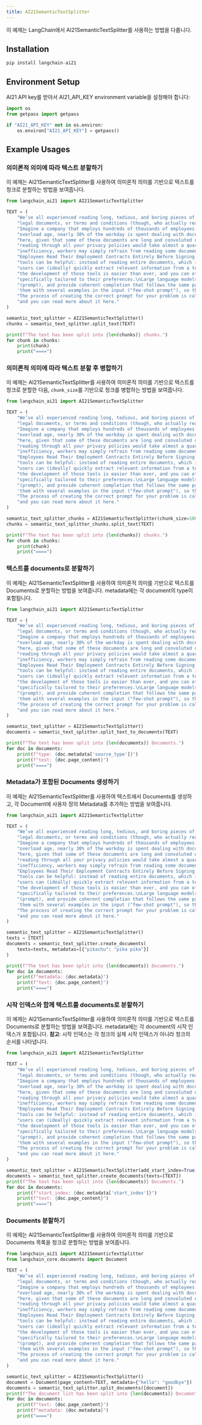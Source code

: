 ```yaml
---
title: AI21SemanticTextSplitter
---
```


이 예제는 LangChain에서 AI21SemanticTextSplitter를 사용하는 방법을 다룹니다.

## Installation

```python
pip install langchain-ai21
```

## Environment Setup

AI21 API key를 받아서 AI21_API_KEY environment variable을 설정해야 합니다:

```python
import os
from getpass import getpass

if "AI21_API_KEY" not in os.environ:
    os.environ["AI21_API_KEY"] = getpass()
```

## Example Usages

### 의미론적 의미에 따라 텍스트 분할하기

이 예제는 AI21SemanticTextSplitter를 사용하여 의미론적 의미를 기반으로 텍스트를 청크로 분할하는 방법을 보여줍니다.

```python
from langchain_ai21 import AI21SemanticTextSplitter

TEXT = (
    "We’ve all experienced reading long, tedious, and boring pieces of text - financial reports, "
    "legal documents, or terms and conditions (though, who actually reads those terms and conditions to be honest?).\n"
    "Imagine a company that employs hundreds of thousands of employees. In today's information "
    "overload age, nearly 30% of the workday is spent dealing with documents. There's no surprise "
    "here, given that some of these documents are long and convoluted on purpose (did you know that "
    "reading through all your privacy policies would take almost a quarter of a year?). Aside from "
    "inefficiency, workers may simply refrain from reading some documents (for example, Only 16% of "
    "Employees Read Their Employment Contracts Entirely Before Signing!).\nThis is where AI-driven summarization "
    "tools can be helpful: instead of reading entire documents, which is tedious and time-consuming, "
    "users can (ideally) quickly extract relevant information from a text. With large language models, "
    "the development of those tools is easier than ever, and you can offer your users a summary that is "
    "specifically tailored to their preferences.\nLarge language models naturally follow patterns in input "
    "(prompt), and provide coherent completion that follows the same patterns. For that, we want to feed "
    'them with several examples in the input ("few-shot prompt"), so they can follow through. '
    "The process of creating the correct prompt for your problem is called prompt engineering, "
    "and you can read more about it here."
)

semantic_text_splitter = AI21SemanticTextSplitter()
chunks = semantic_text_splitter.split_text(TEXT)

print(f"The text has been split into {len(chunks)} chunks.")
for chunk in chunks:
    print(chunk)
    print("====")
```

### 의미론적 의미에 따라 텍스트 분할 후 병합하기

이 예제는 AI21SemanticTextSplitter를 사용하여 의미론적 의미를 기반으로 텍스트를 청크로 분할한 다음, `chunk_size`를 기반으로 청크를 병합하는 방법을 보여줍니다.

```python
from langchain_ai21 import AI21SemanticTextSplitter

TEXT = (
    "We’ve all experienced reading long, tedious, and boring pieces of text - financial reports, "
    "legal documents, or terms and conditions (though, who actually reads those terms and conditions to be honest?).\n"
    "Imagine a company that employs hundreds of thousands of employees. In today's information "
    "overload age, nearly 30% of the workday is spent dealing with documents. There's no surprise "
    "here, given that some of these documents are long and convoluted on purpose (did you know that "
    "reading through all your privacy policies would take almost a quarter of a year?). Aside from "
    "inefficiency, workers may simply refrain from reading some documents (for example, Only 16% of "
    "Employees Read Their Employment Contracts Entirely Before Signing!).\nThis is where AI-driven summarization "
    "tools can be helpful: instead of reading entire documents, which is tedious and time-consuming, "
    "users can (ideally) quickly extract relevant information from a text. With large language models, "
    "the development of those tools is easier than ever, and you can offer your users a summary that is "
    "specifically tailored to their preferences.\nLarge language models naturally follow patterns in input "
    "(prompt), and provide coherent completion that follows the same patterns. For that, we want to feed "
    'them with several examples in the input ("few-shot prompt"), so they can follow through. '
    "The process of creating the correct prompt for your problem is called prompt engineering, "
    "and you can read more about it here."
)

semantic_text_splitter_chunks = AI21SemanticTextSplitter(chunk_size=1000)
chunks = semantic_text_splitter_chunks.split_text(TEXT)

print(f"The text has been split into {len(chunks)} chunks.")
for chunk in chunks:
    print(chunk)
    print("====")
```

### 텍스트를 documents로 분할하기

이 예제는 AI21SemanticTextSplitter를 사용하여 의미론적 의미를 기반으로 텍스트를 Documents로 분할하는 방법을 보여줍니다. metadata에는 각 document의 type이 포함됩니다.

```python
from langchain_ai21 import AI21SemanticTextSplitter

TEXT = (
    "We’ve all experienced reading long, tedious, and boring pieces of text - financial reports, "
    "legal documents, or terms and conditions (though, who actually reads those terms and conditions to be honest?).\n"
    "Imagine a company that employs hundreds of thousands of employees. In today's information "
    "overload age, nearly 30% of the workday is spent dealing with documents. There's no surprise "
    "here, given that some of these documents are long and convoluted on purpose (did you know that "
    "reading through all your privacy policies would take almost a quarter of a year?). Aside from "
    "inefficiency, workers may simply refrain from reading some documents (for example, Only 16% of "
    "Employees Read Their Employment Contracts Entirely Before Signing!).\nThis is where AI-driven summarization "
    "tools can be helpful: instead of reading entire documents, which is tedious and time-consuming, "
    "users can (ideally) quickly extract relevant information from a text. With large language models, "
    "the development of those tools is easier than ever, and you can offer your users a summary that is "
    "specifically tailored to their preferences.\nLarge language models naturally follow patterns in input "
    "(prompt), and provide coherent completion that follows the same patterns. For that, we want to feed "
    'them with several examples in the input ("few-shot prompt"), so they can follow through. '
    "The process of creating the correct prompt for your problem is called prompt engineering, "
    "and you can read more about it here."
)

semantic_text_splitter = AI21SemanticTextSplitter()
documents = semantic_text_splitter.split_text_to_documents(TEXT)

print(f"The text has been split into {len(documents)} Documents.")
for doc in documents:
    print(f"type: {doc.metadata['source_type']}")
    print(f"text: {doc.page_content}")
    print("====")
```

### Metadata가 포함된 Documents 생성하기

이 예제는 AI21SemanticTextSplitter를 사용하여 텍스트에서 Documents를 생성하고, 각 Document에 사용자 정의 Metadata를 추가하는 방법을 보여줍니다.

```python
from langchain_ai21 import AI21SemanticTextSplitter

TEXT = (
    "We’ve all experienced reading long, tedious, and boring pieces of text - financial reports, "
    "legal documents, or terms and conditions (though, who actually reads those terms and conditions to be honest?).\n"
    "Imagine a company that employs hundreds of thousands of employees. In today's information "
    "overload age, nearly 30% of the workday is spent dealing with documents. There's no surprise "
    "here, given that some of these documents are long and convoluted on purpose (did you know that "
    "reading through all your privacy policies would take almost a quarter of a year?). Aside from "
    "inefficiency, workers may simply refrain from reading some documents (for example, Only 16% of "
    "Employees Read Their Employment Contracts Entirely Before Signing!).\nThis is where AI-driven summarization "
    "tools can be helpful: instead of reading entire documents, which is tedious and time-consuming, "
    "users can (ideally) quickly extract relevant information from a text. With large language models, "
    "the development of those tools is easier than ever, and you can offer your users a summary that is "
    "specifically tailored to their preferences.\nLarge language models naturally follow patterns in input "
    "(prompt), and provide coherent completion that follows the same patterns. For that, we want to feed "
    'them with several examples in the input ("few-shot prompt"), so they can follow through. '
    "The process of creating the correct prompt for your problem is called prompt engineering, "
    "and you can read more about it here."
)

semantic_text_splitter = AI21SemanticTextSplitter()
texts = [TEXT]
documents = semantic_text_splitter.create_documents(
    texts=texts, metadatas=[{"pikachu": "pika pika"}]
)

print(f"The text has been split into {len(documents)} Documents.")
for doc in documents:
    print(f"metadata: {doc.metadata}")
    print(f"text: {doc.page_content}")
    print("====")
```

### 시작 인덱스와 함께 텍스트를 documents로 분할하기

이 예제는 AI21SemanticTextSplitter를 사용하여 의미론적 의미를 기반으로 텍스트를 Documents로 분할하는 방법을 보여줍니다. metadata에는 각 document의 시작 인덱스가 포함됩니다.
**참고**: 시작 인덱스는 각 청크의 실제 시작 인덱스가 아니라 청크의 순서를 나타냅니다.

```python
from langchain_ai21 import AI21SemanticTextSplitter

TEXT = (
    "We’ve all experienced reading long, tedious, and boring pieces of text - financial reports, "
    "legal documents, or terms and conditions (though, who actually reads those terms and conditions to be honest?).\n"
    "Imagine a company that employs hundreds of thousands of employees. In today's information "
    "overload age, nearly 30% of the workday is spent dealing with documents. There's no surprise "
    "here, given that some of these documents are long and convoluted on purpose (did you know that "
    "reading through all your privacy policies would take almost a quarter of a year?). Aside from "
    "inefficiency, workers may simply refrain from reading some documents (for example, Only 16% of "
    "Employees Read Their Employment Contracts Entirely Before Signing!).\nThis is where AI-driven summarization "
    "tools can be helpful: instead of reading entire documents, which is tedious and time-consuming, "
    "users can (ideally) quickly extract relevant information from a text. With large language models, "
    "the development of those tools is easier than ever, and you can offer your users a summary that is "
    "specifically tailored to their preferences.\nLarge language models naturally follow patterns in input "
    "(prompt), and provide coherent completion that follows the same patterns. For that, we want to feed "
    'them with several examples in the input ("few-shot prompt"), so they can follow through. '
    "The process of creating the correct prompt for your problem is called prompt engineering, "
    "and you can read more about it here."
)

semantic_text_splitter = AI21SemanticTextSplitter(add_start_index=True)
documents = semantic_text_splitter.create_documents(texts=[TEXT])
print(f"The text has been split into {len(documents)} Documents.")
for doc in documents:
    print(f"start_index: {doc.metadata['start_index']}")
    print(f"text: {doc.page_content}")
    print("====")
```

### Documents 분할하기

이 예제는 AI21SemanticTextSplitter를 사용하여 의미론적 의미를 기반으로 Documents 목록을 청크로 분할하는 방법을 보여줍니다.

```python
from langchain_ai21 import AI21SemanticTextSplitter
from langchain_core.documents import Document

TEXT = (
    "We’ve all experienced reading long, tedious, and boring pieces of text - financial reports, "
    "legal documents, or terms and conditions (though, who actually reads those terms and conditions to be honest?).\n"
    "Imagine a company that employs hundreds of thousands of employees. In today's information "
    "overload age, nearly 30% of the workday is spent dealing with documents. There's no surprise "
    "here, given that some of these documents are long and convoluted on purpose (did you know that "
    "reading through all your privacy policies would take almost a quarter of a year?). Aside from "
    "inefficiency, workers may simply refrain from reading some documents (for example, Only 16% of "
    "Employees Read Their Employment Contracts Entirely Before Signing!).\nThis is where AI-driven summarization "
    "tools can be helpful: instead of reading entire documents, which is tedious and time-consuming, "
    "users can (ideally) quickly extract relevant information from a text. With large language models, "
    "the development of those tools is easier than ever, and you can offer your users a summary that is "
    "specifically tailored to their preferences.\nLarge language models naturally follow patterns in input "
    "(prompt), and provide coherent completion that follows the same patterns. For that, we want to feed "
    'them with several examples in the input ("few-shot prompt"), so they can follow through. '
    "The process of creating the correct prompt for your problem is called prompt engineering, "
    "and you can read more about it here."
)

semantic_text_splitter = AI21SemanticTextSplitter()
document = Document(page_content=TEXT, metadata={"hello": "goodbye"})
documents = semantic_text_splitter.split_documents([document])
print(f"The document list has been split into {len(documents)} Documents.")
for doc in documents:
    print(f"text: {doc.page_content}")
    print(f"metadata: {doc.metadata}")
    print("====")
```